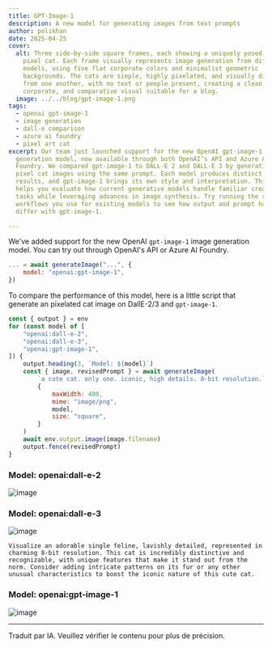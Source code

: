 ```yaml
---
title: GPT-Image-1
description: A new model for generating images from text prompts
author: pelikhan
date: 2025-04-25
cover:
  alt: Three side-by-side square frames, each showing a uniquely posed 8-bit style
    pixel cat. Each frame visually represents image generation from different AI
    models, using five flat corporate colors and minimalist geometric
    backgrounds. The cats are simple, highly pixelated, and visually distinct
    from one another, with no text or people present, creating a clean,
    corporate, and comparative visual suitable for a blog.
  image: ../../blog/gpt-image-1.png
tags:
  - openai gpt-image-1
  - image generation
  - dall-e comparison
  - azure ai foundry
  - pixel art cat
excerpt: Our team just launched support for the new OpenAI gpt-image-1 image
  generation model, now available through both OpenAI’s API and Azure AI
  Foundry. We compared gpt-image-1 to DALL·E 2 and DALL·E 3 by generating 8-bit
  pixel cat images using the same prompt. Each model produces distinct visual
  results, and gpt-image-1 brings its own style and interpretation. This update
  helps you evaluate how current generative models handle familiar creative
  tasks while leveraging advances in image synthesis. Try running the same
  workflows you use for existing models to see how output and prompt handling
  differ with gpt-image-1.

---
```



<BlogNarration />

We've added support for the new OpenAI `gpt-image-1` image generation model.
You can try out through OpenAI's API or Azure AI Foundry.

```js 'model: "openai:gpt-image-1"'
... = await generateImage("...", {
    model: "openai:gpt-image-1",
})
```

To compare the performance of this model, here is a little script that
generate an pixelated cat image on DallE-2/3 and `gpt-image-1`.

```js title="images.genai.mjs" wrap
const { output } = env
for (const model of [
    "openai:dall-e-2",
    "openai:dall-e-3",
    "openai:gpt-image-1",
]) {
    output.heading(3, `Model: ${model}`)
    const { image, revisedPrompt } = await generateImage(
        `a cute cat. only one. iconic, high details. 8-bit resolution.`,
        {
            maxWidth: 400,
            mime: "image/png",
            model,
            size: "square",
        }
    )
    await env.output.image(image.filename)
    output.fence(revisedPrompt)
}
```

### Model: openai:dall-e-2

![image](../../blog/88daddda0cbe49a60fe7b11db44b2f037c0e70f8469884df13e0bbaff8bb66de.png)

### Model: openai:dall-e-3

![image](../../blog/8ce06ae2b0bd7193701d7914faf3faf9b384ae6d3d8cb1d29113b47900aad66a.png)

```
Visualize an adorable single feline, lavishly detailed, represented in charming 8-bit resolution. This cat is incredibly distinctive and recognizable, with unique features that make it stand out from the norm. Consider adding intricate patterns on its fur or any other unusual characteristics to boost the iconic nature of this cute cat.
```

### Model: openai:gpt-image-1

![image](../../blog/9c8d4a6bd2b023110b8e716ca48acae431401adf1c8d816c9b986abefa6acafe.png)

<hr />

Traduit par IA. Veuillez vérifier le contenu pour plus de précision.
